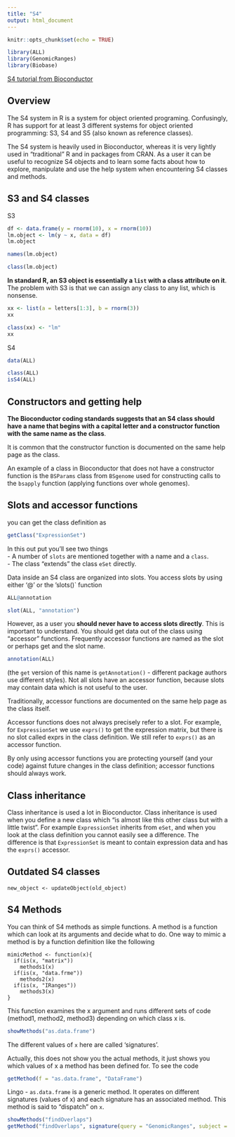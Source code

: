 ```yaml
---
title: "S4"
output: html_document
---
```


```r
knitr::opts_chunk$set(echo = TRUE)
```


```r
library(ALL)
library(GenomicRanges)
library(Biobase)
```

[S4 tutorial from Bioconductor](https://kasperdanielhansen.github.io/genbioconductor/html/R_S4.html)

## Overview  
The S4 system in R is a system for object oriented programing. Confusingly, R has support for at least 3 different systems for object oriented programming: S3, S4 and S5 (also known as reference classes).  


The S4 system is heavily used in Bioconductor, whereas it is very lightly used in “traditional” R and in packages from CRAN. As a user it can be useful to recognize S4 objects and to learn some facts about how to explore, manipulate and use the help system when encountering S4 classes and methods.  


## S3 and S4 classes  
S3  
```r
df <- data.frame(y = rnorm(10), x = rnorm(10))
lm.object <- lm(y ~ x, data = df)
lm.object
```

```r
names(lm.object)
```

```r
class(lm.object)
```


**In standard R, an S3 object is essentially a `list` with a class attribute on it**. The problem with S3 is that we can assign any class to any list, which is nonsense.   

```r
xx <- list(a = letters[1:3], b = rnorm(3))
xx
```

```r
class(xx) <- "lm"
xx
```

S4  
```r
data(ALL)
```

```r
class(ALL)
isS4(ALL)
```


## Constructors and getting help  
**The Bioconductor coding standards suggests that an S4 class should have a name that begins with a capital letter and a constructor function with the same name as the class**.  

It is common that the constructor function is documented on the same help page as the class.  

An example of a class in Bioconductor that does not have a constructor function is the `BSParams` class from `BSgenome` used for constructing calls to the `bsapply` function (applying functions over whole genomes).  


## Slots and accessor functions  
you can get the class definition as  
```r
getClass("ExpressionSet")
```

In this out put you'll see two things  
- A number of `slots` are mentioned together with a name and a `class`.  
- The class "extends" the class `eSet` directly.  


Data inside an S4 class are organized into slots. You access slots by using either ‘@’ or the ’slots()` function  
```r
ALL@annotation
```

```r
slot(ALL, "annotation")
```
 
However, as a user you **should never have to access slots directly**. This is important to understand. You should get data out of the class using “accessor” functions. Frequently accessor functions are named as the slot or perhaps get and the slot name.  

```r
annotation(ALL)
```

(the `get` version of this name is `getAnnotation()` - different package authors use different styles). Not all slots have an accessor function, because slots may contain data which is not useful to the user.

Traditionally, accessor functions are documented on the same help page as the class itself.  

Accessor functions does not always precisely refer to a slot. For example, for `ExpressionSet` we use `exprs()` to get the expression matrix, but there is no slot called exprs in the class definition. We still refer to `exprs()` as an accessor function.  

By only using accessor functions you are protecting yourself (and your code) against future changes in the class definition; accessor functions should always work.  


## Class inheritance  
Class inheritance is used a lot in Bioconductor. Class inheritance is used when you define a new class which “is almost like this other class but with a little twist”. For example `ExpressionSet` inherits from `eSet`, and when you look at the class definition you cannot easily see a difference. The difference is that `ExpressionSet` is meant to contain expression data and has the `exprs()` accessor.  


## Outdated S4 classes  
```
new_object <- updateObject(old_object)
```


## S4 Methods  
You can think of S4 methods as simple functions. A method is a function which can look at its arguments and decide what to do. One way to mimic a method is by a function definition like the following  
```
mimicMethod <- function(x){
  if(is(x, "matrix"))
    methods1(x)
  if(is(x, "data.frme"))
    methods2(x)
  if(is(x, "IRanges"))
    methods3(x)
}
```

This function examines the x argument and runs different sets of code (method1, method2, method3) depending on which class x is.  
```r
showMethods("as.data.frame")
```

The different values of `x` here are called 'signatures'.  

Actually, this does not show you the actual methods, it just shows you which values of x a method has been defined for. To see the code  
```r
getMethod(f = "as.data.frame", "DataFrame")
```

Lingo - `as.data.frame` is a generic method. It operates on different signatures (values of x) and each signature has an associated method. This method is said to “dispatch” on `x`.   


```r
showMethods("findOverlaps")
getMethod("findOverlaps", signature(query = "GenomicRanges", subject = "GenomicRanges"))
```

  










